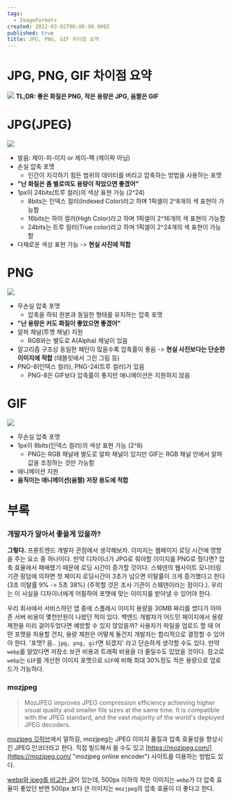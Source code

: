 ```yaml
---
tags:
  - ImageFormats
created: 2022-03-02T00:00:00.000Z
published: true
title: JPG, PNG, GIF 차이점 요약
---
```



# JPG, PNG, GIF 차이점 요약

<ArticleInfo />

![](https://i.imgur.com/K9Q68mR.png)
**TL;DR: 좋은 화질은 PNG, 작은 용량은 JPG, 움짤은 GIF**
# JPG(JPEG)
![](https://i.imgur.com/wWFrams.png)


- 발음: 제이-피-이지 or 제이-팩 (제이팍 아님)
- 손실 압축 포맷
  - 인간이 지각하기 힘든 범위의 데이터를 버리고 압축하는 방법을 사용하는 포맷
- **"난 화질은 좀 별로여도 용량이 작았으면 좋겠어"**
- 1px이 24bits(트루 컬러)의 색상 표현 가능 (2^24)
  - 8bits는 인덱스 컬러(Indexed Color)라고 하며 1픽셀이 2^8개의 색 표현이 가능함
  - 16bits는 하이 컬러(High Color)라고 하며 1픽셀이 2^16개의 색 표현이 가능함
  - 24bits는 트루 컬러(True color)라고 하며 1픽셀이 2^24개의 색 표현이 가능함
- 다채로운 색상 표현 가능 -> **현실 사진에 적합**

# PNG
![](https://i.imgur.com/ay0qJgP.png)


- 무손실 압축 포맷
  - 압축을 하되 원본과 동일한 형태를 유지하는 압축 포맷
- **"난 용량은 커도 화질이 좋았으면 좋겠어"**
- 알파 채널(투명 채널) 지원
  - RGB와는 별도로 A(Alpha) 채널이 있음 
- 알고리즘 구조상 동일한 패턴이 많을수록 압축률이 좋음 -> **현실 사진보다는 단순한 이미지에 적합** (태블릿에서 그린 그림 등)
- PNG-8(인덱스 컬러), PNG-24(트루 컬러)가 있음
  - PNG-8은 GIF보다 압축률이 좋지만 애니메이션은 지원하지 않음

# GIF
![](https://i.imgur.com/09zPrlk.png)


- 무손실 압축 포맷
- 1px이 8bits(인덱스 컬러)의 색상 표현 가능 (2^8)
  - PNG는 RGB 채널에 별도로 알파 채널이 있지만 GIF는 RGB 채널 안에서 알파값을 조정하는 것만 가능함
- 애니메이션 지원
- **움직이는 애니메이션(움짤) 저장 용도에 적합**

# 부록
### 개발자가 알아서 좋을게 있을까?
**그렇다.** 프론트엔드 개발자 관점에서 생각해보자. 이미지는 웹페이지 로딩 시간에 영향을 주는 요소 중 하나이다. 만약 디자이너가 JPG로 줘야할 이미지를 PNG로 줬다면? 압축 효율에서 패배했기 때문에 로딩 시간이 증가할 것이다. 스웨덴의 웹사이트 모니터링 기관 핑덤에 의하면 첫 페이지 로딩시간이 3초가 넘으면 이탈률이 크게 증가했다고 한다 (3초 이탈률 9% -> 5초 38%) (주목할 것은 조사 기관이 스웨덴이라는 점이다.). 우리는 이 사실을 디자이너에게 어필하여 포맷에 맞는 이미지를 받아낼 수 있어야 한다. 

우리 회사에서 서비스하던 앱 중에 스플래시 이미지 용량을 30MB 짜리를 썼다가 아마존 서버 비용이 몇천만원이 나왔던 적이 있다. 백엔드 개발자가 어드민 페이지에서 용량 제한을 미리 걸어두었다면 예방할 수 있지 않았을까? 사용자가 파일을 업로드 할 때 어떤 포맷을 허용할 건지, 용량 제한은 어떻게 둘건지 개발자는 합리적으로 결정할 수 있어야 한다. '포맷? 음.. `jpg, png, gif`면 되겠지' 라고 단순하게 생각할 수도 있다. 만약 `webp`를 알았다면 저장소 보관 비용과 트래픽 비용을 더 줄일수도 있었을 것이다. 참고로 `webp`는 `GIF`를 개선한 이미지 포맷으로 `GIF`에 비해 최대 30%정도 적은 용량으로 업로드가 가능하다.

### mozjpeg
> MozJPEG improves JPEG compression efficiency achieving higher visual quality and smaller file sizes at the same time. It is compatible with the JPEG standard, and the vast majority of the world's deployed JPEG decoders.

[mozjpeg 깃허브](https://github.com/mozilla/mozjpeg)에서 말하길, mozjpeg는 JPEG 이미지 품질과 압축 효율성을 향상시킨 JPEG 인코더라고 한다. 직접 빌드해서 쓸 수도 있고 [https://mozjpeg.com/](https://mozjpeg.com/ "mozjpeg online encoder") 사이트를 이용하는 방법도 있다.

[webp와 jpeg를 비교한 글](https://siipo.la/blog/is-webp-really-better-than-jpeg#:~:text=WebP%20seems%20to%20have%20about,compression%20is%20equal%20or%20worse. "webp vs jpeg")이 있는데, 500px 이하의 작은 이미지는 `webp`가 더 압축 효율이 좋았던 반면 500px 보다 큰 이미지는 `mozjpeg`의 압축 효율이 더 좋다고 한다.
